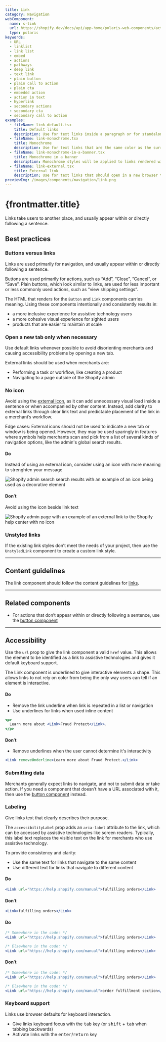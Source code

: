 ```yaml
---
title: Link
category: Navigation
webComponent:
  name: s-link
  url: https://shopify.dev/docs/api/app-home/polaris-web-components/actions/link
  type: polaris
keywords:
  - URL
  - linklist
  - link list
  - embed
  - actions
  - pathways
  - deep link
  - text link
  - plain button
  - plain call to action
  - plain cta
  - embeddd action
  - action in text
  - hyperlink
  - secondary actions
  - secondary cta
  - secondary call to action
examples:
  - fileName: link-default.tsx
    title: Default links
    description: Use for text links inside a paragraph or for standalone text. Default links open in the same browser tab.
  - fileName: link-monochrome.tsx
    title: Monochrome
    description: Use for text links that are the same color as the surrounding text.
  - fileName: link-monochrome-in-a-banner.tsx
    title: Monochrome in a banner
    description: Monochrome styles will be applied to links rendered within a `Banner`.
  - fileName: link-external.tsx
    title: External link
    description: Use for text links that should open in a new browser tab (or window, depending on the merchant’s browser settings). Use this only when a default link might disrupt the merchant’s workflow.
previewImg: /images/components/navigation/link.png
---
```


# {frontmatter.title}

<Lede>

Links take users to another place, and usually appear within or directly following a sentence.

</Lede>

<WebComponentBanner
  componentName={frontmatter.title}
  webComponentName={frontmatter.webComponent.name}
  webComponentUrl={frontmatter.webComponent.url}
  type={frontmatter.webComponent.type}
/>

<Examples />

<Examples />

<Props componentName={frontmatter.title} />

## Best practices

### Buttons versus links

Links are used primarily for navigation, and usually appear within or directly following a sentence.

Buttons are used primarily for actions, such as “Add”, “Close”, “Cancel”, or “Save”. Plain buttons, which look similar to links, are used for less important or less commonly used actions, such as “view shipping settings”.

The HTML that renders for the `Button` and `Link` components carries meaning. Using these components intentionally and consistently results in:

- a more inclusive experience for assistive technology users
- a more cohesive visual experience for sighted users
- products that are easier to maintain at scale

### Open a new tab only when necessary

Use default links whenever possible to avoid disorienting merchants and causing accessibility problems by opening a new tab.

External links should be used when merchants are:

- Performing a task or workflow, like creating a product
- Navigating to a page outside of the Shopify admin

### No icon

Avoid using the [external icon](/icons?icon=ExternalIcon&q=external), as it can add unnecessary visual load inside a sentence or when accompanied by other content. Instead, add clarity to external links through clear link text and predictable placement of the link in a merchant’s workflow.

Edge cases: External icons should not be used to indicate a new tab or window is being opened. However, they may be used sparingly in features where symbols help merchants scan and pick from a list of several kinds of navigation options, like the admin's global search results.

<DoDont>

#### Do

Instead of using an external icon, consider using an icon with more meaning to strenghten your message

![Shopify admin search search results with an example of an icon being used as a decorative element](/images/components/navigation/link/external-link-icon-decorative@2x.png)

#### Don’t

Avoid using the icon beside link text

![Shopify admin page with an example of an external link to the Shopify help center with no icon](/images/components/navigation/link/external-link-dont-example@2x.png)

</DoDont>

### Unstyled links

If the existing link styles don’t meet the needs of your project, then use the `UnstyledLink` component to create a custom link style.

---

## Content guidelines

The link component should follow the content guidelines for [links](https://polaris.shopify.com/content/actionable-language#links).

---

## Related components

- For actions that don’t appear within or directly following a sentence, use the [button component](https://polaris.shopify.com/components/actions/button)

---

## Accessibility

Use the `url` prop to give the link component a valid `href` value. This allows the element to be identified as a link to assistive technologies and gives it default keyboard support.

The Link component is underlined to give interactive elements a shape. This allows links to not rely on color from being the only way users can tell if an element is interactive.

<DoDont>

#### Do

- Remove the link underline when link is repeated in a list or navigation
- Use underlines for links when used inline content

```jsx
<p>
  Learn more about <Link>Fraud Protect</Link>.
</p>
```

#### Don’t

- Remove underlines when the user cannot determine it's interactivity

```jsx
<Link removeUnderline>Learn more about Fraud Protect.</Link>
```

</DoDont>

### Submitting data

Merchants generally expect links to navigate, and not to submit data or take action. If you need a component that doesn’t have a URL associated with it, then use the [button component](https://polaris.shopify.com/components/actions/button) instead.

### Labeling

Give links text that clearly describes their purpose.

The `accessibilityLabel` prop adds an `aria-label` attribute to the link, which can be accessed by assistive technologies like screen readers. Typically, this label text replaces the visible text on the link for merchants who use assistive technology.

To provide consistency and clarity:

- Use the same text for links that navigate to the same content
- Use different text for links that navigate to different content

<DoDont>

#### Do

```jsx
<Link url="https://help.shopify.com/manual">fulfilling orders</Link>
```

#### Don’t

```jsx
<Link>fulfilling orders</Link>
```

</DoDont>

<DoDont>

#### Do

```jsx
/* Somewhere in the code: */
<Link url="https://help.shopify.com/manual">fulfilling orders</Link>

/* Elsewhere in the code: */
<Link url="https://help.shopify.com/manual">fulfilling orders</Link>
```

#### Don’t

```jsx
/* Somewhere in the code: */
<Link url="https://help.shopify.com/manual">fulfilling orders</Link>

/* Elsewhere in the code: */
<Link url="https://help.shopify.com/manual">order fulfillment section</Link>
```

</DoDont>

### Keyboard support

Links use browser defaults for keyboard interaction.

- Give links keyboard focus with the <kbd>tab</kbd> key (or <kbd>shift</kbd> + <kbd>tab</kbd> when tabbing backwards)
- Activate links with the <kbd>enter</kbd>/<kbd>return</kbd> key
